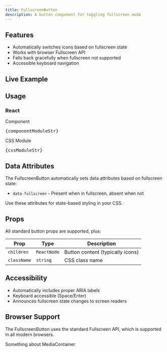 ```yaml
---
title: FullscreenButton
description: A button component for toggling fullscreen mode
---
```



## Features

- Automatically switches icons based on fullscreen state
- Works with browser Fullscreen API
- Falls back gracefully when fullscreen not supported
- Accessible keyboard navigation

## Live Example

<FullscreenButtonDemo client:load />

## Usage

### React
Component
<pre>{componentModuleStr}</pre>
CSS Module
<pre>{cssModuleStr}</pre>


## Data Attributes

The FullscreenButton automatically sets data attributes based on fullscreen state:

- `data-fullscreen` - Present when in fullscreen, absent when not

Use these attributes for state-based styling in your CSS.

## Props

All standard button props are supported, plus:

| Prop | Type | Description |
|------|------|-------------|
| `children` | `ReactNode` | Button content (typically icons) |
| `className` | `string` | CSS class name |

## Accessibility

- Automatically includes proper ARIA labels
- Keyboard accessible (Space/Enter)
- Announces fullscreen state changes to screen readers

## Browser Support

The FullscreenButton uses the standard Fullscreen API, which is supported in all modern browsers.

Something about MediaContainer
